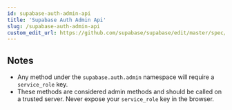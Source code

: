 ```yaml
---
id: supabase-auth-admin-api
title: 'Supabase Auth Admin Api'
slug: /supabase-auth-admin-api
custom_edit_url: https://github.com/supabase/supabase/edit/master/spec/supabase_js_v2_legacy.yml
---
```



## Notes

- Any method under the `supabase.auth.admin` namespace will require a `service_role` key.
- These methods are considered admin methods and should be called on a trusted server. Never expose your `service_role` key in the browser.
